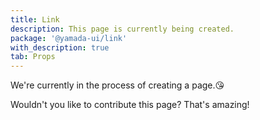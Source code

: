 ```yaml
---
title: Link
description: This page is currently being created.
package: '@yamada-ui/link'
with_description: true
tab: Props
---
```


We're currently in the process of creating a page.😘

Wouldn't you like to contribute this page? That's amazing!
